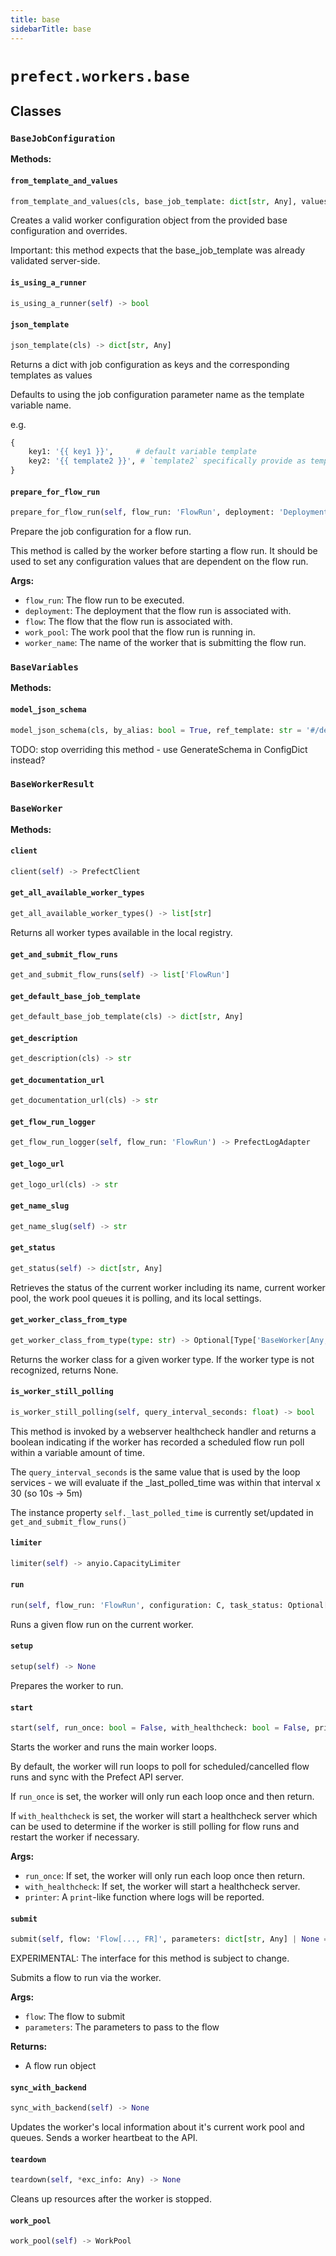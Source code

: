 ```yaml
---
title: base
sidebarTitle: base
---
```


# `prefect.workers.base`

## Classes

### `BaseJobConfiguration` <sup><a href="https://github.com/PrefectHQ/prefect/blob/main/src/prefect/workers/base.py#L103" target="_blank"><Icon icon="github" style="width: 14px; height: 14px;" /></a></sup>

**Methods:**

#### `from_template_and_values` <sup><a href="https://github.com/PrefectHQ/prefect/blob/main/src/prefect/workers/base.py#L165" target="_blank"><Icon icon="github" style="width: 14px; height: 14px;" /></a></sup>

```python
from_template_and_values(cls, base_job_template: dict[str, Any], values: dict[str, Any], client: 'PrefectClient | None' = None)
```

Creates a valid worker configuration object from the provided base
configuration and overrides.

Important: this method expects that the base_job_template was already
validated server-side.


#### `is_using_a_runner` <sup><a href="https://github.com/PrefectHQ/prefect/blob/main/src/prefect/workers/base.py#L135" target="_blank"><Icon icon="github" style="width: 14px; height: 14px;" /></a></sup>

```python
is_using_a_runner(self) -> bool
```

#### `json_template` <sup><a href="https://github.com/PrefectHQ/prefect/blob/main/src/prefect/workers/base.py#L206" target="_blank"><Icon icon="github" style="width: 14px; height: 14px;" /></a></sup>

```python
json_template(cls) -> dict[str, Any]
```

Returns a dict with job configuration as keys and the corresponding templates as values

Defaults to using the job configuration parameter name as the template variable name.

e.g.
```python
{
    key1: '{{ key1 }}',     # default variable template
    key2: '{{ template2 }}', # `template2` specifically provide as template
}
```


#### `prepare_for_flow_run` <sup><a href="https://github.com/PrefectHQ/prefect/blob/main/src/prefect/workers/base.py#L230" target="_blank"><Icon icon="github" style="width: 14px; height: 14px;" /></a></sup>

```python
prepare_for_flow_run(self, flow_run: 'FlowRun', deployment: 'DeploymentResponse | None' = None, flow: 'APIFlow | None' = None, work_pool: 'WorkPool | None' = None, worker_name: str | None = None) -> None
```

Prepare the job configuration for a flow run.

This method is called by the worker before starting a flow run. It
should be used to set any configuration values that are dependent on
the flow run.

**Args:**
- `flow_run`: The flow run to be executed.
- `deployment`: The deployment that the flow run is associated with.
- `flow`: The flow that the flow run is associated with.
- `work_pool`: The work pool that the flow run is running in.
- `worker_name`: The name of the worker that is submitting the flow run.


### `BaseVariables` <sup><a href="https://github.com/PrefectHQ/prefect/blob/main/src/prefect/workers/base.py#L373" target="_blank"><Icon icon="github" style="width: 14px; height: 14px;" /></a></sup>

**Methods:**

#### `model_json_schema` <sup><a href="https://github.com/PrefectHQ/prefect/blob/main/src/prefect/workers/base.py#L397" target="_blank"><Icon icon="github" style="width: 14px; height: 14px;" /></a></sup>

```python
model_json_schema(cls, by_alias: bool = True, ref_template: str = '#/definitions/{model}', schema_generator: Type[GenerateJsonSchema] = GenerateJsonSchema, mode: Literal['validation', 'serialization'] = 'validation') -> dict[str, Any]
```

TODO\: stop overriding this method - use GenerateSchema in ConfigDict instead?


### `BaseWorkerResult` <sup><a href="https://github.com/PrefectHQ/prefect/blob/main/src/prefect/workers/base.py#L424" target="_blank"><Icon icon="github" style="width: 14px; height: 14px;" /></a></sup>

### `BaseWorker` <sup><a href="https://github.com/PrefectHQ/prefect/blob/main/src/prefect/workers/base.py#L439" target="_blank"><Icon icon="github" style="width: 14px; height: 14px;" /></a></sup>

**Methods:**

#### `client` <sup><a href="https://github.com/PrefectHQ/prefect/blob/main/src/prefect/workers/base.py#L515" target="_blank"><Icon icon="github" style="width: 14px; height: 14px;" /></a></sup>

```python
client(self) -> PrefectClient
```

#### `get_all_available_worker_types` <sup><a href="https://github.com/PrefectHQ/prefect/blob/main/src/prefect/workers/base.py#L582" target="_blank"><Icon icon="github" style="width: 14px; height: 14px;" /></a></sup>

```python
get_all_available_worker_types() -> list[str]
```

Returns all worker types available in the local registry.


#### `get_and_submit_flow_runs` <sup><a href="https://github.com/PrefectHQ/prefect/blob/main/src/prefect/workers/base.py#L970" target="_blank"><Icon icon="github" style="width: 14px; height: 14px;" /></a></sup>

```python
get_and_submit_flow_runs(self) -> list['FlowRun']
```

#### `get_default_base_job_template` <sup><a href="https://github.com/PrefectHQ/prefect/blob/main/src/prefect/workers/base.py#L551" target="_blank"><Icon icon="github" style="width: 14px; height: 14px;" /></a></sup>

```python
get_default_base_job_template(cls) -> dict[str, Any]
```

#### `get_description` <sup><a href="https://github.com/PrefectHQ/prefect/blob/main/src/prefect/workers/base.py#L547" target="_blank"><Icon icon="github" style="width: 14px; height: 14px;" /></a></sup>

```python
get_description(cls) -> str
```

#### `get_documentation_url` <sup><a href="https://github.com/PrefectHQ/prefect/blob/main/src/prefect/workers/base.py#L539" target="_blank"><Icon icon="github" style="width: 14px; height: 14px;" /></a></sup>

```python
get_documentation_url(cls) -> str
```

#### `get_flow_run_logger` <sup><a href="https://github.com/PrefectHQ/prefect/blob/main/src/prefect/workers/base.py#L595" target="_blank"><Icon icon="github" style="width: 14px; height: 14px;" /></a></sup>

```python
get_flow_run_logger(self, flow_run: 'FlowRun') -> PrefectLogAdapter
```

#### `get_logo_url` <sup><a href="https://github.com/PrefectHQ/prefect/blob/main/src/prefect/workers/base.py#L543" target="_blank"><Icon icon="github" style="width: 14px; height: 14px;" /></a></sup>

```python
get_logo_url(cls) -> str
```

#### `get_name_slug` <sup><a href="https://github.com/PrefectHQ/prefect/blob/main/src/prefect/workers/base.py#L592" target="_blank"><Icon icon="github" style="width: 14px; height: 14px;" /></a></sup>

```python
get_name_slug(self) -> str
```

#### `get_status` <sup><a href="https://github.com/PrefectHQ/prefect/blob/main/src/prefect/workers/base.py#L1332" target="_blank"><Icon icon="github" style="width: 14px; height: 14px;" /></a></sup>

```python
get_status(self) -> dict[str, Any]
```

Retrieves the status of the current worker including its name, current worker
pool, the work pool queues it is polling, and its local settings.


#### `get_worker_class_from_type` <sup><a href="https://github.com/PrefectHQ/prefect/blob/main/src/prefect/workers/base.py#L569" target="_blank"><Icon icon="github" style="width: 14px; height: 14px;" /></a></sup>

```python
get_worker_class_from_type(type: str) -> Optional[Type['BaseWorker[Any, Any, Any]']]
```

Returns the worker class for a given worker type. If the worker type
is not recognized, returns None.


#### `is_worker_still_polling` <sup><a href="https://github.com/PrefectHQ/prefect/blob/main/src/prefect/workers/base.py#L941" target="_blank"><Icon icon="github" style="width: 14px; height: 14px;" /></a></sup>

```python
is_worker_still_polling(self, query_interval_seconds: float) -> bool
```

This method is invoked by a webserver healthcheck handler
and returns a boolean indicating if the worker has recorded a
scheduled flow run poll within a variable amount of time.

The `query_interval_seconds` is the same value that is used by
the loop services - we will evaluate if the _last_polled_time
was within that interval x 30 (so 10s -> 5m)

The instance property `self._last_polled_time`
is currently set/updated in `get_and_submit_flow_runs()`


#### `limiter` <sup><a href="https://github.com/PrefectHQ/prefect/blob/main/src/prefect/workers/base.py#L531" target="_blank"><Icon icon="github" style="width: 14px; height: 14px;" /></a></sup>

```python
limiter(self) -> anyio.CapacityLimiter
```

#### `run` <sup><a href="https://github.com/PrefectHQ/prefect/blob/main/src/prefect/workers/base.py#L694" target="_blank"><Icon icon="github" style="width: 14px; height: 14px;" /></a></sup>

```python
run(self, flow_run: 'FlowRun', configuration: C, task_status: Optional[anyio.abc.TaskStatus[int]] = None) -> R
```

Runs a given flow run on the current worker.


#### `setup` <sup><a href="https://github.com/PrefectHQ/prefect/blob/main/src/prefect/workers/base.py#L903" target="_blank"><Icon icon="github" style="width: 14px; height: 14px;" /></a></sup>

```python
setup(self) -> None
```

Prepares the worker to run.


#### `start` <sup><a href="https://github.com/PrefectHQ/prefect/blob/main/src/prefect/workers/base.py#L611" target="_blank"><Icon icon="github" style="width: 14px; height: 14px;" /></a></sup>

```python
start(self, run_once: bool = False, with_healthcheck: bool = False, printer: Callable[..., None] = print) -> None
```

Starts the worker and runs the main worker loops.

By default, the worker will run loops to poll for scheduled/cancelled flow
runs and sync with the Prefect API server.

If `run_once` is set, the worker will only run each loop once and then return.

If `with_healthcheck` is set, the worker will start a healthcheck server which
can be used to determine if the worker is still polling for flow runs and restart
the worker if necessary.

**Args:**
- `run_once`: If set, the worker will only run each loop once then return.
- `with_healthcheck`: If set, the worker will start a healthcheck server.
- `printer`: A `print`-like function where logs will be reported.


#### `submit` <sup><a href="https://github.com/PrefectHQ/prefect/blob/main/src/prefect/workers/base.py#L726" target="_blank"><Icon icon="github" style="width: 14px; height: 14px;" /></a></sup>

```python
submit(self, flow: 'Flow[..., FR]', parameters: dict[str, Any] | None = None, job_variables: dict[str, Any] | None = None) -> 'PrefectFlowRunFuture[FR]'
```

EXPERIMENTAL: The interface for this method is subject to change.

Submits a flow to run via the worker.

**Args:**
- `flow`: The flow to submit
- `parameters`: The parameters to pass to the flow

**Returns:**
- A flow run object


#### `sync_with_backend` <sup><a href="https://github.com/PrefectHQ/prefect/blob/main/src/prefect/workers/base.py#L1092" target="_blank"><Icon icon="github" style="width: 14px; height: 14px;" /></a></sup>

```python
sync_with_backend(self) -> None
```

Updates the worker's local information about it's current work pool and
queues. Sends a worker heartbeat to the API.


#### `teardown` <sup><a href="https://github.com/PrefectHQ/prefect/blob/main/src/prefect/workers/base.py#L923" target="_blank"><Icon icon="github" style="width: 14px; height: 14px;" /></a></sup>

```python
teardown(self, *exc_info: Any) -> None
```

Cleans up resources after the worker is stopped.


#### `work_pool` <sup><a href="https://github.com/PrefectHQ/prefect/blob/main/src/prefect/workers/base.py#L523" target="_blank"><Icon icon="github" style="width: 14px; height: 14px;" /></a></sup>

```python
work_pool(self) -> WorkPool
```
